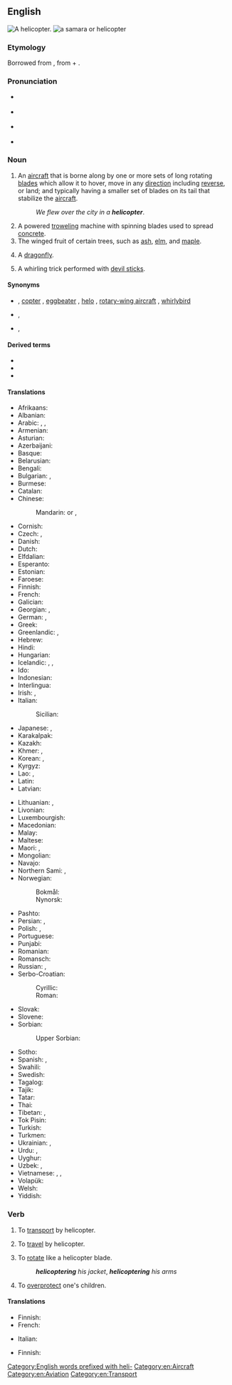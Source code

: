 {{also|helicòpter}}
==English==
{{wikipedia|lang=en}}
[[Image:Bell 206L3 (D-HASA).jpg|thumb|right|A helicopter.]]
[[File:Acer circinatum 9468.JPG|thumb|a [[samara]] or '''helicopter''']]

===Etymology===
Borrowed from {{bor|en|fr|hélicoptère}}, from {{etyl|grc|en}} {{m|grc|ἕλιξ||spiral}} + {{m|grc|πτερόν||wing}}.

===Pronunciation===
* {{a|AusE}} {{IPA|en|/ˈheliˌkɔptə(ɹ)/}}
* {{a|UK}} {{IPA|en|/ˈhɛl.iˌkɒp.tə(ɹ)/|/ˈhɛl.ɪˌkɒp.tə(ɹ)/}}
* {{a|US}} {{IPA|en|/ˈhɛlɨˌkɑptɚ/}}
* {{audio|en|En-au-helicopter.ogg|Audio (AU)}}

===Noun===
{{en-noun}}

# An [[aircraft]] that is borne along by one or more sets of long rotating [[blade]]s which allow it to hover, move in any [[direction]] including [[reverse]], or land; and typically having a smaller set of blades on its tail that stabilize the [[aircraft]].
#: ''We flew over the city in a '''helicopter'''''.
# A powered [[trowel]]ing machine with spinning blades used to spread [[concrete]].
# The winged fruit of certain trees, such as [[ash]], [[elm]], and [[maple]].
# {{lb|en|slang}} A [[dragonfly]]. <!--so named because of its resemblance to a helicopter-- huh?-->
# A whirling trick performed with [[devil sticks]].

====Synonyms====
* {{sense|aircraft}} {{l|en|chopper}} {{qualifier|informal}}, [[copter]] {{qualifier|informal}}, [[eggbeater]] {{qualifier|slang}}, [[helo]] {{qualifier|military, slang}}, [[rotary-wing aircraft]] {{qualifier|technical}}, [[whirlybird]] {{qualifier|slang}}
* {{sense|trowelling device}} {{l|en|power trowel}}, {{l|en|trowel machine}}
* {{sense|winged fruit}} {{l|en|samara}}, {{l|en|whirlybird}}

====Derived terms====
* {{l|en|helicopter drop}}
* {{l|en|helicopter money}}
* {{l|en|helicopter parent}}

====Translations====
{{trans-top|aircraft}}
* Afrikaans: {{t|af|helikopter}}
* Albanian: {{t+|sq|helikopter|m}}
* Arabic: {{t|ar|طَائِرَة عَامُودِيَّة|f|tr=ṭāʾira ʿāmūdiyya}}, {{t|ar|هِلِيكُوبْتَر|m|tr=helikobtar}}, {{t|ar|حَوَّامَة|f}}
* Armenian: {{t+|hy|ուղղաթիռ}}
* Asturian: {{t|ast|helicópteru|m}}
* Azerbaijani: {{t+|az|vertolyot}}
* Basque: {{t|eu|helikoptero}}
* Belarusian: {{t+|be|верталёт|m|sc=Cyrl}}
* Bengali: {{t|bn|হেলিকোপটার}}
* Bulgarian: {{t+|bg|хелико́птер|m|sc=Cyrl}}, {{t+|bg|въртоле́т|m|sc=Cyrl}}
* Burmese: {{t+|my|ဟယ်လီကော့ပတာ|sc=Mymr}}
* Catalan: {{t+|ca|helicòpter|m}}
* Chinese:
*: Mandarin: {{t+|cmn|直升機|sc=Hani}} or {{t+|cmn|直昇機|sc=Hani}}, {{t+|cmn|直升机|tr=zhíshēngjī|sc=Hani}}
* Cornish: {{t|kw|askel dro|f}}
* Czech: {{t+|cs|vrtulník|m}}, {{t|cs|helikoptéra|f}}
* Danish: {{t+|da|helikopter|c}}
* Dutch: {{t+|nl|helikopter|m}}
* Elfdalian: {{t|ovd|elikopter|m}}
* Esperanto: {{t|eo|helikoptero}}
* Estonian: {{t+|et|helikopter}}
* Faroese: {{t+|fo|tyrla|f}}
* Finnish: {{t+|fi|helikopteri}}
* French: {{t+|fr|hélicoptère|m}}
* Galician: {{t+|gl|helicóptero|m}}
* Georgian: {{t|ka|ვერტმფრენი}}, {{t|ka|შვეულმფრენი}}
* German: {{t+|de|Hubschrauber|m}}, {{t+|de|Helikopter|m}}
* Greek: {{t+|el|ελικόπτερο|n}}
* Greenlandic: {{t|kl|helikopteri}}, {{t|kl|qulimiguulik}}
* Hebrew: {{t+|he|מַסּוֹק|m|tr=masók}}
* Hindi: {{t|hi|हेलिकॉप्टर|m}}
* Hungarian: {{t+|hu|helikopter}}
* Icelandic: {{t+|is|þyrla|f}}, {{t|is|þyrilvængja|f}} {{qualifier|obsolete}}, {{t|is|kofti|m}} {{qualifier|obsolete}}
* Ido: {{t+|io|helikoptero}}
* Indonesian: {{t+|id|helikopter}}
* Interlingua: {{t|ia|helicoptero}}
* Irish: {{t|ga|héileacaptar}}, {{t|ga|ingearán|m}}
* Italian: {{t+|it|elicottero|m}}
*: Sicilian: {{t|scn|elicòttiru|m}}
* Japanese: {{t+|ja|ヘリコプター|tr=herikoputā}}, {{t+|ja|ヘリ|tr=heri|sc=Jpan}}
* Karakalpak: {{t|kaa|vertolyot}}
* Kazakh: {{t|kk|тікұшақ|sc=Cyrl}}
* Khmer: {{t|km|អេលីកុបទែរ}}, {{t|km|អេលីកូ}}
* Korean: {{t+|ko|헬리콥터}}, {{t+|ko|헬기}}
* Kyrgyz: {{t+|ky|вертолёт|sc=Cyrl}}
* Lao: {{t|lo|ເອລີກົບເທີ}}, {{t|lo|ເຮລິຄອບແຕ}}
* Latin: {{t+|la|helicopterum|n}}
* Latvian: {{t|lv|helikopters|f}}
{{trans-mid}}
* Lithuanian: {{t|lt|sraigtasparnis|m}}, {{qualifier|rare}} {{t|lt|helikopteris|m}}
* Livonian: {{t|liv|helikoptõr}}
* Luxembourgish: {{t|lb|Helikopter|m}}
* Macedonian: {{t+|mk|хелико́птер|m}}
* Malay: {{t|ms|helikopter}}
* Maltese: {{t|mt|ħelikopter|m}}
* Maori: {{t|mi|waka hurihuri}}, {{t|mi|waka kōporo}}
* Mongolian: {{t|mn|нисдэг тэрэг|sc=Cyrl}}
* Navajo: {{t|nv|bikááʼ náʼoobałí}}
* Northern Sami: {{t|se|helekopter}}, {{t|se|helikopter}}
* Norwegian:
*: Bokmål: {{t+|nb|helikopter|n}}
*: Nynorsk: {{t|nn|helikopter|n}}
* Pashto: {{t+|ps|چورلکه|f|tr=čurláka}}
* Persian: {{t+|fa|بالگرد|tr=bâlgard}}, {{t+|fa|هلیکوپتر|tr=helikōpter|sc=fa-Arab}}
* Polish: {{t+|pl|śmigłowiec|m-in}}, {{t+|pl|helikopter|m-in}}
* Portuguese: {{t+|pt|helicóptero|m}}
* Punjabi: {{t|pa|ਹੈਲੀਕਾਪਟਰ|m}}
* Romanian: {{t+|ro|elicopter|n}}
* Romansch: {{t|rm|helicopter|m}}
* Russian: {{t+|ru|вертолёт|m}}, {{t+|ru|гелико́птер|m}} {{qualifier|dated}}
* Serbo-Croatian:
*: Cyrillic: {{t|sh|хеликоптер|m}}
*: Roman: {{t+|sh|helikopter|m}}
* Slovak: {{t|sk|vrtuľník|m}}
* Slovene: {{t+|sl|helikopter|m}}
* Sorbian:
*: Upper Sorbian: {{t|hsb|helikopter|m}}
* Sotho: {{t+|st|helikopotare}}
* Spanish: {{t+|es|helicóptero|m}}, {{t+|es|autogiro|m}}
* Swahili: {{t+|sw|helikopta}}
* Swedish: {{t+|sv|helikopter|c}}
* Tagalog: {{t|tl|helikopter}}
* Tajik: {{t|tg|чархбол|sc=Cyrl}}
* Tatar: {{t|tt|боралак|sc=Cyrl}}
* Thai: {{t+|th|เฮลิคอปเตอร์}}
* Tibetan: {{t|bo|ཐད་འཕུར་གནམ་གྲུ}}, {{t|bo|ཧེ་ལེ་ཀོབ་ཊར}}
* Tok Pisin: {{t|tpi|helikopta}}
* Turkish: {{t+|tr|helikopter}}
* Turkmen: {{t|tk|wertolýot}}
* Ukrainian: {{t|uk|вертолі́т|m|sc=Cyrl}}, {{t|uk|геліко́птер|m|sc=Cyrl}}
* Urdu: {{t|ur|بالگرد|tr=bālgard|sc=ur-Arab}}, {{t|ur|ہیلی کاپٹر|m|tr=heli-kopṭar|sc=ur-Arab}}
* Uyghur: {{t|ug|تىك ئۇچار ئايروپىلان}}
* Uzbek: {{t+|uz|tikuchar}}, {{t+|uz|vertolyot}}
* Vietnamese: {{t|vi|máy bay lên thẳng}}, {{t|vi|máy bay trực thăng}}, {{t+|vi|trực thăng}}
* Volapük: {{t|vo|tovaskrubian}}
* Welsh: {{t+|cy|hofrennydd|m}}
* Yiddish: {{t|yi|העליקאָפּטער|m}}
{{trans-bottom}}

{{trans-top|machine for spreading concrete}}
{{trans-mid}}
{{trans-bottom}}

===Verb===
{{en-verb}}

# {{lb|en|transitive}} To [[transport]] by helicopter.
# {{lb|en|intransitive}} To [[travel]] by helicopter.
# To [[rotate]] like a helicopter blade.
#: '''''helicoptering''' his jacket'', '''''helicoptering''' his arms''
# To [[overprotect]] one's children.

====Translations====
{{trans-top|to transport by helicopter}}
* Finnish: {{t|fi|[[kuljettaa]] [[helikopteri]]lla}}
* French: {{t+|fr|héliporter}}
{{trans-mid}}
* Italian: {{t|it|elitrasportare}}
{{trans-bottom}}

{{trans-top|to travel by helicopter}}
* Finnish: {{t|fi|[[matkustaa]] [[helikopteri]]lla}}
{{trans-mid}}
{{trans-bottom}}

[[Category:English words prefixed with heli-]]
[[Category:en:Aircraft]]
[[Category:en:Aviation]]
[[Category:en:Transport]]